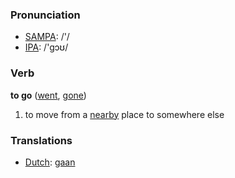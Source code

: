 === Pronunciation ===
*[[w:SAMPA|SAMPA]]: /'/
*[[w:IPA|IPA]]: /'gɔʊ/

=== Verb ===

'''to go''' ([[went]], [[gone]])

# to move from a [[nearby]] place to somewhere else

=== Translations ===
*[[Dutch]]: [[gaan]]